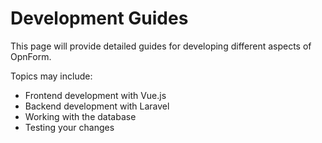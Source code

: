 # Development Guides

This page will provide detailed guides for developing different aspects of OpnForm.

Topics may include:

- Frontend development with Vue.js
- Backend development with Laravel
- Working with the database
- Testing your changes
